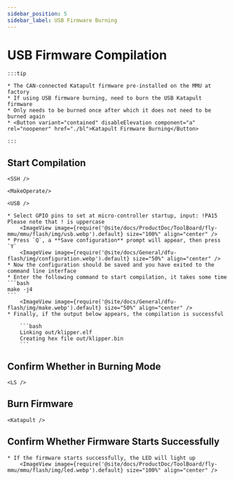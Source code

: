 ```yaml
---
sidebar_position: 5
sidebar_label: USB Firmware Burning
---
```





# USB Firmware Compilation

    :::tip

    * The CAN-connected Katapult firmware pre-installed on the MMU at factory
    * If using USB firmware burning, need to burn the USB Katapult firmware
    * Only needs to be burned once after which it does not need to be burned again
    * <Button variant="contained" disableElevation component="a" rel="noopener" href="./bl">Katapult Firmware Burning</Button>

    :::

## Start Compilation

    <SSH />

    <MakeOperate/>

    <USB />

    * Select GPIO pins to set at micro-controller startup, input: !PA15 Please note that ! is uppercase
        <ImageView image={require('@site/docs/ProductDoc/ToolBoard/fly-mmu/mmu/flash/img/usb.webp').default} size="100%" align="center" />
    * Press `Q`, a **Save configuration** prompt will appear, then press `Y`
        <ImageView image={require('@site/docs/General/dfu-flash/img/configuration.webp').default} size="50%" align="center" />
    * Now the configuration should be saved and you have exited to the command line interface
    * Enter the following command to start compilation, it takes some time
    ```bash
    make -j4
    ```
        <ImageView image={require('@site/docs/General/dfu-flash/img/make.webp').default} size="50%" align="center" />
    * Finally, if the output below appears, the compilation is successful

        ```bash
        Linking out/klipper.elf
        Creating hex file out/klipper.bin
        ```

## Confirm Whether in Burning Mode


    <LS />


## Burn Firmware
    
    <Katapult />

## Confirm Whether Firmware Starts Successfully

    * If the firmware starts successfully, the LED will light up
        <ImageView image={require('@site/docs/ProductDoc/ToolBoard/fly-mmu/mmu/flash/img/led.webp').default} size="100%" align="center" />

